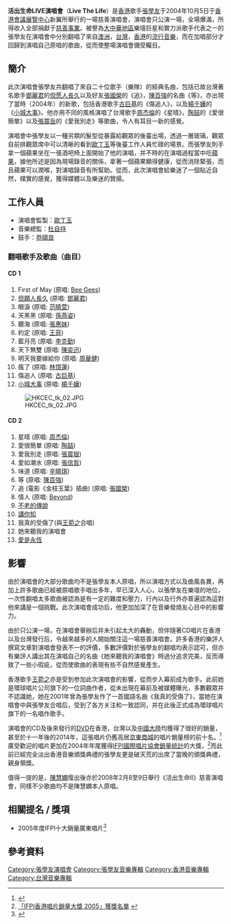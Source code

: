 {{Infobox album
| name       = 活出生命LIVE演唱會
| type       = 現場
| artist     = [[張學友|張學友]]
| cover      = Jacky live p.jpg
<!-- 未知參數 | background = orange -->
| released   = 2004年11月（[[CD|CD]]、[[DVD|DVD]]）
| recorded   = 2004年10月5日<br>[[香港會議展覽中心|香港會議展覽中心]]（現場採音）
| genre      = 國語流行、粵語流行、英語流行
| length     = 1小時43分鐘54秒
| label      = [[IOI_Limited|IOI Limited]] (製作)<br>[[上華唱片|上華唱片]]、[[環球唱片|環球唱片]] (發行)
<!-- 未知參數 | number     = 25 -->
| producer   = [[歐丁玉|歐丁玉]]（音樂總監）
| reviews    = * [[新浪|新浪]]音樂 {{rating|5|5}} <ref>{{Cite web |url=http://ent.sina.com.hk/news/5476/1/1/546217/1.html |title=樂評人：李重言 Stephen Lee |access-date=2013-07-10 |archive-url=https://web.archive.org/web/20160305055414/http://ent.sina.com.hk/news/5476/1/1/546217/1.html |archive-date=2016-03-05 |dead-url=yes }}</ref>
* 《當代歌壇》 {{rating|5|5}} <ref>《當代歌壇》2005年7月下：《張學友的活出生命》文：丁之浩</ref>
* [[Amazon|Amazon]] {{rating|4.5|5}} <ref>{{Cite web |url=http://www.amazon.cn/product-reviews/B00118L9BE?pageNumber=12 |title=Amazon 2005- |accessdate=2013-07-10 |archive-date=2020-03-28 |archive-url=https://web.archive.org/web/20200328003933/https://www.amazon.cn/product-reviews/B00118L9BE?pageNumber=12 |dead-url=no }}</ref>
* 《時代影視》 {{rating|10|10}} <ref>{{Cite web |url=http://www.qikan.com.cn/Article/sdys/sdys200509/sdys20050950.html |title=時代影視 2005年第9期 |access-date=2013-07-10 |archive-date=2016-03-04 |archive-url=https://web.archive.org/web/20160304135936/http://www.qikan.com.cn/Article/sdys/sdys200509/sdys20050950.html |dead-url=no }}</ref>
* [[京東商城|JD.com]] {{rating|9.8|10}} [http://item.jd.com/20085578.html 2014]
| prev_title = [[張學友2002年音樂之旅世界巡迴演唱會|張學友2002年音樂之旅世界巡迴演唱會]]
| prev_year  = 2005
| next_title = [[學友光年世界巡迴演唱會|學友光年世界巡迴演唱會]]
| next_year  = 2007
}}
'''活出生命LIVE演唱會'''（'''Live The Life'''）是[[香港|香港]]歌手[[張學友|張學友]]于2004年10月5日于[[香港會議展覽中心|香港會議展覽中心]]新翼所舉行的一場慈善演唱會，演唱會只公演一場，全場爆滿，所得收入全部捐獻于[[慈善事業|慈善事業]]。被譽為[[大中華地區|大中華地區]]樂壇巨星和實力派歌手代表之一的張學友在演唱會中分別翻唱了來自[[澳洲|澳洲]]，[[台灣|台灣]]，[[香港|香港]]的[[流行音樂|流行音樂]]，而在加唱部分才回歸到演唱自己原唱的歌曲，從而使整場演唱會備受矚目。

== 簡介 ==
此次演唱會張學友共翻唱了來自二十位歌手（樂隊）的經典名曲，包括已故台灣著名歌手[[鄧麗君|鄧麗君]]的[[但愿人長久|但愿人長久]]以及好友[[張國榮|張國榮]]的《追》，[[陳百強|陳百強]]的名曲《等》，亦出現了當時（2004年）的新歌，包括香港歌手[[古巨基|古巨基]]的《傷追人》，以及[[楊千嬅|楊千嬅]]的《[[小城大事|小城大事]]》。他亦用不同的風格演唱了台灣歌手[[周杰倫|周杰倫]]的《星晴》，[[陶喆|陶喆]]的《愛很簡單》以及[[張震岳|張震岳]]的《愛我別走》等歌曲，令人有耳目一新的感覺。

演唱會中張學友以一種另類的髮型從暴露給觀眾的後臺出場，透過一層玻璃，觀眾自前排觀眾席中可以清晰的看到[[歐丁玉|歐丁玉]]等後臺工作人員忙碌的場景。而張學友則手拿一個蘋果坐在一張酒吧椅上面開始了他的演唱，并不時的在演唱過程當中吃[[蘋果|蘋果]]，據他所述是因為現場錄音的關係，拿著一個蘋果顯得健康，從而消除緊張，而且蘋果可以潤喉，對演唱錄音有所幫助。從而，此次演唱會給樂迷了一個貼近自然，樸實的感覺，獲得媒體以及樂迷的贊揚。

== 工作人員 ==
*演唱會監製：[[歐丁玉|歐丁玉]]
*音樂總監：[[杜自持|杜自持]]
*鼓手：[[恭碩良|恭碩良]]

=== 翻唱歌手及歌曲（曲目） ===
==== CD 1 ====
#First of May (原唱: [[Bee_Gees|Bee Gees]]) 
#[[但願人長久|但願人長久]] (原唱: [[鄧麗君|鄧麗君]]) 
#眼淚 (原唱: [[范曉萱|范曉萱]]) 
#天黑黑 (原唱: [[孫燕姿|孫燕姿]]) 
#聽海 (原唱: [[張惠妹|張惠妹]]) 
#約定 (原唱: [[王菲|王菲]]) 
#藍月亮 (原唱: [[李克勤|李克勤]]) 
#天下無雙 (原唱: [[陳奕迅|陳奕迅]]) 
#明天我要嫁給你 (原唱: [[周華健|周華健]]) 
#瘋了 (原唱: [[林憶蓮|林憶蓮]]) 
#傷追人 (原唱: [[古巨基|古巨基]]) 
#[[小城大事|小城大事]] (原唱: [[楊千嬅|楊千嬅]]) 
[[File:HKCEC_tk_02.JPG|thumb]]

==== CD 2 ====
#星晴 (原唱: [[周杰倫|周杰倫]]) 
#愛很簡單 (原唱: [[陶喆|陶喆]]) 
#愛我別走 (原唱: [[張震嶽|張震嶽]]) 
#愛如潮水 (原唱: [[張信哲|張信哲]]) 
#味道 (原唱: [[辛曉琪|辛曉琪]]) 
#等 (原唱: [[陳百強|陳百強]]) 
#追 (電影《金枝玉葉》插曲) (原唱: [[張國榮|張國榮]]) 
#情人 (原唱: [[Beyond|Beyond]]) 
#[[不老的傳說|不老的傳說]]
#[[講你知|講你知]]
#我真的受傷了(與[[王菀之|王菀之]]合唱)
#她來聽我的演唱會
#[[愛是永恆|愛是永恆]]

== 影響 ==
由於演唱會的大部分歌曲均不是張學友本人原唱，所以演唱方式以及曲風各異，再加上許多歌曲已經被原唱歌手唱出多年，早已深入人心，以張學友在樂壇的地位，一次性翻唱太多歌曲被認為是有一定的難度和壓力，行內以及行外亦普遍認為這對他來講是一個挑戰。此次演唱會成功后，他更加加深了在音樂發燒友心目中的影響力。

由於只公演一場，在演唱會舉辦后并未引起太大的轟動，但伴隨著CD唱片在香港以及台灣發行后，令越來越多的人開始關注這一場慈善演唱會。許多香港的樂評人撰寫文章對演唱會發表不一的評價，多數評價對於張學友的翻唱均表示認可，但亦有樂評人講出其在演唱自己的名曲《她來聽我的演唱會》時過分追求完美，反而導致了一些小瑕疵，從而使歌曲的表現有些不自然感覺產生。

香港歌手[[王菀之|王菀之]]亦是受到参加此次演唱會的影響，從而步入幕前成为歌手。此前她是環球唱片公司旗下的一位詞曲作者，從未出現在幕前及被媒體曝光，多數觀眾并不認識她，她在2001年曾為張學友作了一首國語名曲《我真的受傷了》，當她在演唱會中與張學友合唱后，受到了各方关注和一致認同，并在此後正式成為環球唱片旗下的一名唱作歌手。

演唱會的CD及後來發行的[[DVD|DVD]]在香港，台灣以及[[中國大陸|中國大陸]]均獲得了很好的銷量，甚至於十一年後的2014年，這張唱片仍舊高居[[京東商城|京東商城]]的唱片銷量榜的前十名。<ref>{{Cite web |url=http://mvd.jd.com/mvdtop-4051-2-4056-0-1.html |title=京東商城：音乐华语流行销售榜Top 100 |access-date=2014-12-30 |archive-date=2018-05-15 |archive-url=https://web.archive.org/web/20180515183600/http://mvd.jd.com/mvdtop-4051-2-4056-0-1.html |dead-url=no }}</ref>廣受歡迎的唱片更加在2004年年尾獲得[[IFPI香港唱片銷量大獎頒奬禮2005|IFPI國際唱片協會銷量統計]]的大獎，<ref>[http://www.rthk.org.hk/press/chi/attach/ifpi2005.htm 「IFPI香港唱片銷量大獎 2005」獲獎名單] {{webarchive|url=https://web.archive.org/web/20150924114520/http://www.rthk.org.hk/press/chi/attach/ifpi2005.htm |date=2015-09-24 }}</ref>而此前已經完全淡出香港音樂頒獎典禮的張學友更是破天荒的出席了當晚的頒獎典禮，親身領獎。

值得一提的是，[[陳慧嫻|陳慧嫻]]復出後亦於2008年2月8至9日舉行《活出生命II》慈善演唱會，同樣不少歌曲均不是陳慧嫻本人原唱。

== 相關提名 / 獎項 ==
*2005年度IFPI十大銷量廣東唱片<ref>{{Cite web |url=http://www.ifpihk.org/hong-kong-top-sales-music-award-presented-01-11/hong-kong-top-sales-music-award-presented/2005 |title=www.ifpihk.org |access-date=2019-12-09 |archive-url=https://web.archive.org/web/20121226073546/http://www.ifpihk.org/hong-kong-top-sales-music-award-presented-01-11/hong-kong-top-sales-music-award-presented/2005 |archive-date=2012-12-26 |dead-url=yes }}</ref>

==參考資料==
{{Reflist}}

{{張學友}}
{{IFPI香港唱片銷量大獎最高銷量廣東唱片}}
[[Category:張學友演唱會|Category:張學友演唱會]]
[[Category:張學友音樂專輯|Category:張學友音樂專輯]]
[[Category:香港音樂專輯|Category:香港音樂專輯]]
[[Category:台灣音樂專輯|Category:台灣音樂專輯]]